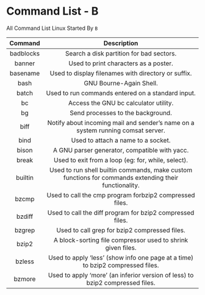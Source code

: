 # Command List - B

All Command List Linux Started By `B`

|  Command  |                                              Description                                              |
| :-------: | :---------------------------------------------------------------------------------------------------: |
| badblocks |                               Search a disk partition for bad sectors.                                |
|  banner   |                                 Used to print characters as a poster.                                 |
| basename  |                          Used to display filenames with directory or suffix.                          |
|   bash    |                                        GNU Bourne-Again Shell.                                        |
|   batch   |                           Used to run commands entered on a standard input.                           |
|    bc     |                                 Access the GNU bc calculator utility.                                 |
|    bg     |                                   Send processes to the background.                                   |
|   biff    |            Notify about incoming mail and sender’s name on a system running comsat server.            |
|   bind    |                                  Used to attach a name to a socket.                                   |
|   bison   |                             A GNU parser generator, compatible with yacc.                             |
|   break   |                          Used to exit from a loop (eg: for, while, select).                           |
|  builtin  | Used to run shell builtin commands, make custom functions for commands extending their functionality. |
|   bzcmp   |                        Used to call the cmp program forbzip2 compressed files.                        |
|  bzdiff   |                       Used to call the diff program for bzip2 compressed files.                       |
|  bzgrep   |                             Used to call grep for bzip2 compressed files.                             |
|   bzip2   |                      A block-sorting file compressor used to shrink given files.                      |
|  bzless   |            Used to apply ‘less’ (show info one page at a time) to bzip2 compressed files.             |
|  bzmore   |             Used to apply ‘more’ (an inferior version of less) to bzip2 compressed files.             |
